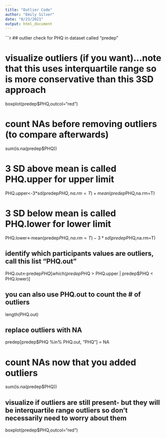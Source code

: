 ---
title: "Outlier Code"
author: "Emily Silver"
date: "8/23/2021"
output: html_document
---

```{r, eval = FALSE}
## outlier check for PHQ in dataset called "predep"

# visualize outliers (if you want)...note that this uses interquartile range so is more conservative than this 3SD approach
boxplot(predep$PHQ,outcol="red")

# count NAs before removing outliers (to compare afterwards)
sum(is.na(predep$PHQ))

# 3 SD above mean is called PHQ.upper for upper limit
PHQ.upper<-3*sd(predep$PHQ,na.rm=T)+mean(predep$PHQ,na.rm=T)

# 3 SD below mean is called PHQ.lower for lower limit
PHQ.lower<-mean(predep$PHQ,na.rm=T)-3*sd(predep$PHQ,na.rm=T)

## identify which participants values are outliers, call this list "PHQ.out"
PHQ.out<-predep$PHQ[which(predep$PHQ > PHQ.upper | predep$PHQ < PHQ.lower)]

## you can also use PHQ.out to count the # of outliers 
length(PHQ.out)

## replace outliers with NA
predep[predep$PHQ %in% PHQ.out, "PHQ"] = NA

# count NAs now that you added outliers
sum(is.na(predep$PHQ))

## visualize if outliers are still present- but they will be interquartile range outliers so don't necessarily need to worry about them
boxplot(predep$PHQ,outcol="red")